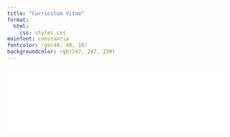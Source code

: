```yaml
---
title: "Curriculum Vitae"
format: 
  html: 
    css: styles.css
mainfont: constantia 
fontcolor: rgb(48, 48, 18)
backgroundcolor: rgb(247, 247, 239)
---
```


![](files/amyntasCV.pdf){width=100%}



